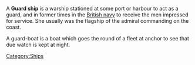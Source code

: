 A '''Guard ship''' is a warship stationed at some port or harbour to act as a guard, and in former times in the [[British navy]] to receive the men impressed for service. She usually was the flagship of the admiral commanding on the coast.

A guard-boat is a boat which goes the round of a fleet at anchor to see that due watch is kept at night.
[[Category:Ships]]